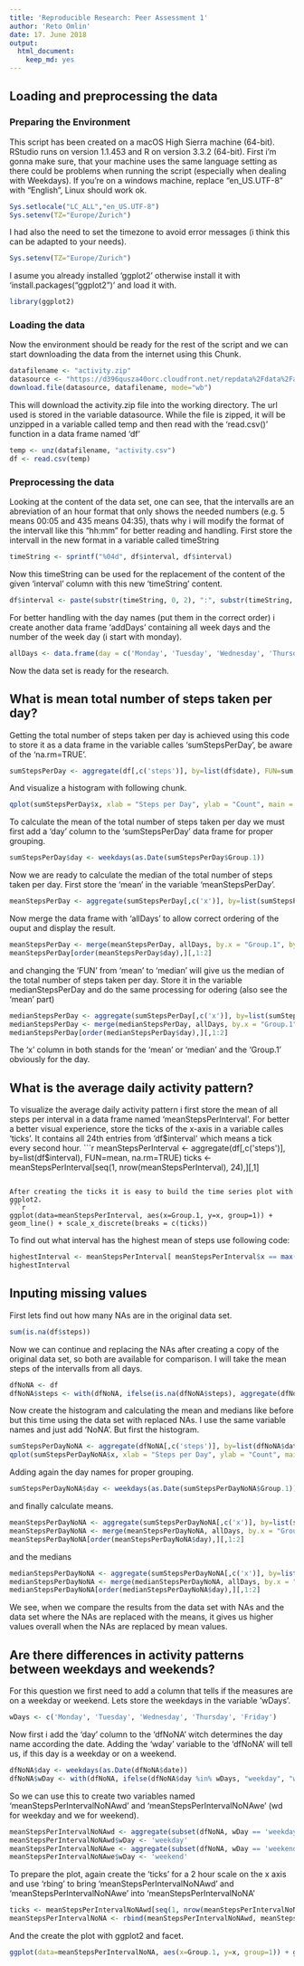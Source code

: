 ```yaml
---
title: 'Reproducible Research: Peer Assessment 1'
author: 'Reto Omlin'
date: 17. June 2018
output:
  html_document:
    keep_md: yes
---
```



## Loading and preprocessing the data
### Preparing the Environment
This script has been created on a macOS High Sierra machine (64-bit). RStudio runs on version 1.1.453 and R on version 3.3.2 (64-bit).
First i'm gonna make sure, that your machine uses the same language setting as there could be problems when running the script (especially when dealing with Weekdays). If you're on a windows machine, replace "en_US.UTF-8" with "English", Linux should work ok.
```r
Sys.setlocale("LC_ALL","en_US.UTF-8")
Sys.setenv(TZ="Europe/Zurich")
```

I had also the need to set the timezone to avoid error messages (i think this can be adapted to your needs).
```r
Sys.setenv(TZ="Europe/Zurich")
```
I asume you already installed 'ggplot2' otherwise install it with 'install.packages("ggplot2")' and load it with.
```r
library(ggplot2)
```

### Loading the data
Now the environment should be ready for the rest of the script and we can start downloading the data from the internet using this Chunk.
```r
datafilename <- "activity.zip"
datasource <- "https://d396qusza40orc.cloudfront.net/repdata%2Fdata%2Factivity.zip"
download.file(datasource, datafilename, mode="wb")
```

This will download the activity.zip file into the working directory. The url used is stored in the variable datasource.
While the file is zipped, it will be unzipped in a variable called temp and then read with the 'read.csv()' function in a data frame named 'df'
```r
temp <- unz(datafilename, "activity.csv")
df <- read.csv(temp)
```

### Preprocessing the data
Looking at the content of the data set, one can see, that the intervalls are an abreviation of an hour format that only shows the needed numbers (e.g. 5 means 00:05 and 435 means 04:35), thats why i will modify the format of the intervall like this "hh:mm" for better reading and handling.
First store the intervall in the new format in a variable called timeString
```r
timeString <- sprintf("%04d", df$interval, df$interval)
```

Now this timeString can be used for the replacement of the content of the given 'interval' column with this new 'timeString' content.
```r
df$interval <- paste(substr(timeString, 0, 2), ":", substr(timeString, 3, 4), sep="")
```

For better handling with the day names (put them in the correct order) i create another data frame 'addDays' containing all week days and the number of the week day (i start with monday).
```r
allDays <- data.frame(day = c('Monday', 'Tuesday', 'Wednesday', 'Thursday', 'Friday', 'Saturday', 'Sunday'), dayNumber = c(1,2,3,4,5,6,7))
```

Now the data set is ready for the research.

## What is mean total number of steps taken per day?

Getting the total number of steps taken per day is achieved using this code to store it as a data frame in the variable calles 'sumStepsPerDay', be aware of the 'na.rm=TRUE'.
```r
sumStepsPerDay <- aggregate(df[,c('steps')], by=list(df$date), FUN=sum, na.rm=TRUE)
```

And visualize a histogram with following chunk.
```r
qplot(sumStepsPerDay$x, xlab = "Steps per Day", ylab = "Count", main = "Histogramm of Steps taken per Day", bins= "20")
```

To calculate the mean of the total number of steps taken per day we must first add a 'day' column to the 'sumStepsPerDay' data frame for proper grouping.
```r
sumStepsPerDay$day <- weekdays(as.Date(sumStepsPerDay$Group.1))
```

Now we are ready to calculate the median of the total number of steps taken per day. First store the 'mean' in the variable 'meanStepsPerDay'.
```r
meanStepsPerDay <- aggregate(sumStepsPerDay[,c('x')], by=list(sumStepsPerDay$day), FUN=mean, na.rm=TRUE)
```

Now merge the data frame with 'allDays' to allow correct ordering of the ouput and display the result.
```r
meanStepsPerDay <- merge(meanStepsPerDay, allDays, by.x = "Group.1", by.y = "day")
meanStepsPerDay[order(meanStepsPerDay$day),][,1:2]
```

and changing the 'FUN' from 'mean' to 'median' will give us the median of the total number of steps taken per day. Store it in the variable medianStepsPerDay and do the same processing for odering (also see the 'mean' part)
```r
medianStepsPerDay <- aggregate(sumStepsPerDay[,c('x')], by=list(sumStepsPerDay$day), FUN=median, na.rm=TRUE)
medianStepsPerDay <- merge(medianStepsPerDay, allDays, by.x = "Group.1", by.y = "day")
medianStepsPerDay[order(medianStepsPerDay$day),][,1:2]
```

The 'x' column in both stands for the 'mean' or 'median' and the 'Group.1' obviously for the day.

## What is the average daily activity pattern?

To visualize the average daily activity pattern i first store the mean of all steps per interval in a data frame named 'meanStepsPerInterval'. For better a better visual experience, store the ticks of the x-axis in a variable calles 'ticks'. It contains all 24th entries from 'df$interval' which means a tick every second hour.
```r
meanStepsPerInterval <- aggregate(df[,c('steps')], by=list(df$interval), FUN=mean, na.rm=TRUE)
ticks <- meanStepsPerInterval[seq(1, nrow(meanStepsPerInterval), 24),][,1]
```

After creating the ticks it is easy to build the time series plot with ggplot2.
```r
ggplot(data=meanStepsPerInterval, aes(x=Group.1, y=x, group=1)) + geom_line() + scale_x_discrete(breaks = c(ticks))
```

To find out what interval has the highest mean of steps use following code:
```r
highestInterval <- meanStepsPerInterval[ meanStepsPerInterval$x == max(meanStepsPerInterval$x),]
highestInterval
```

## Inputing missing values
First lets find out how many NAs are in the original data set.
```r
sum(is.na(df$steps))
```

Now we can continue and replacing the NAs after creating a copy of the original data set, so both are available for comparison. I will take the mean steps of the intervalls from all days.
```r
dfNoNA <- df
dfNoNA$steps <- with(dfNoNA, ifelse(is.na(dfNoNA$steps), aggregate(dfNoNA[,c('steps')], by=list(dfNoNA$interval), FUN=mean, na.rm=TRUE)[,2], df[,1]))
```

Now create the histogram and calculating the mean and medians like before but this time using the data set with replaced NAs. I use the same variable names and just add 'NoNA'. But first the histogram.
```r
sumStepsPerDayNoNA <- aggregate(dfNoNA[,c('steps')], by=list(dfNoNA$date), FUN=sum)
qplot(sumStepsPerDayNoNA$x, xlab = "Steps per Day", ylab = "Count", main = "Histogramm of Steps taken per Day", bins= "20")
```

Adding again the day names for proper grouping.
```r
sumStepsPerDayNoNA$day <- weekdays(as.Date(sumStepsPerDayNoNA$Group.1))
```

and finally calculate means.
```r
meanStepsPerDayNoNA <- aggregate(sumStepsPerDayNoNA[,c('x')], by=list(sumStepsPerDayNoNA$day), FUN=mean)
meanStepsPerDayNoNA <- merge(meanStepsPerDayNoNA, allDays, by.x = "Group.1", by.y = "day")
meanStepsPerDayNoNA[order(meanStepsPerDayNoNA$day),][,1:2]
```

and the medians
```r
medianStepsPerDayNoNA <- aggregate(sumStepsPerDayNoNA[,c('x')], by=list(sumStepsPerDayNoNA$day), FUN=mean)
medianStepsPerDayNoNA <- merge(medianStepsPerDayNoNA, allDays, by.x = "Group.1", by.y = "day")
medianStepsPerDayNoNA[order(medianStepsPerDayNoNA$day),][,1:2]
```

We see, when we compare the results from the data set with NAs and the data set where the NAs are replaced with the means, it gives us higher values overall when the NAs are replaced by mean values.


## Are there differences in activity patterns between weekdays and weekends?

For this question we first need to add a column that tells if the measures are on a weekday or weekend.
Lets store the weekdays in the variable 'wDays'.
```r
wDays <- c('Monday', 'Tuesday', 'Wednesday', 'Thursday', 'Friday')
```

Now first i add the 'day' column to the 'dfNoNA' witch determines the day name according the date.
Adding the 'wday' variable to the 'dfNoNA' will tell us, if this day is a weekday or on a weekend.
```r
dfNoNA$day <- weekdays(as.Date(dfNoNA$date))
dfNoNA$wDay <- with(dfNoNA, ifelse(dfNoNA$day %in% wDays, "weekday", "weekend"))
```

So we can use this to create two variables named 'meanStepsPerIntervalNoNAwd' and 'meanStepsPerIntervalNoNAwe' (wd for weekday and we for weekend).
```r
meanStepsPerIntervalNoNAwd <- aggregate(subset(dfNoNA, wDay == 'weekday')[,c('steps')], by=list(subset(dfNoNA, wDay == 'weekday')$interval), FUN=mean)
meanStepsPerIntervalNoNAwd$wDay <- 'weekday'
meanStepsPerIntervalNoNAwe <- aggregate(subset(dfNoNA, wDay == 'weekend')[,c('steps')], by=list(subset(dfNoNA, wDay == 'weekend')$interval), FUN=mean)
meanStepsPerIntervalNoNAwe$wDay <- 'weekend'
```

To prepare the plot, again create the 'ticks' for a 2 hour scale on the x axis and use 'rbing' to bring 'meanStepsPerIntervalNoNAwd' and 'meanStepsPerIntervalNoNAwe' into 'meanStepsPerIntervalNoNA'
```r
ticks <- meanStepsPerIntervalNoNAwd[seq(1, nrow(meanStepsPerIntervalNoNAwd), 24),][,1]
meanStepsPerIntervalNoNA <- rbind(meanStepsPerIntervalNoNAwd, meanStepsPerIntervalNoNAwe)
```

And the create the plot with ggplot2 and facet.
```r
ggplot(data=meanStepsPerIntervalNoNA, aes(x=Group.1, y=x, group=1)) + geom_line() + scale_x_discrete(breaks = c(ticks)) + facet_grid(wDay ~ .)
```